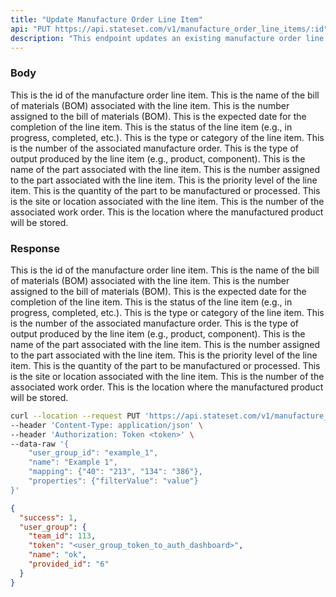 ```yaml
---
title: "Update Manufacture Order Line Item"
api: "PUT https://api.stateset.com/v1/manufacture_order_line_items/:id"
description: "This endpoint updates an existing manufacture order line item."
---
```


### Body

<ParamField body="id" type="string">
  This is the id of the manufacture order line item.
</ParamField>

<ParamField body="bom_name" type="string">
  This is the name of the bill of materials (BOM) associated with the line item.
</ParamField>

<ParamField body="bom_number" type="string">
  This is the number assigned to the bill of materials (BOM).
</ParamField>

<ParamField body="expected_date" type="date">
  This is the expected date for the completion of the line item.
</ParamField>

<ParamField body="line_status" type="string">
  This is the status of the line item (e.g., in progress, completed, etc.).
</ParamField>

<ParamField body="line_type" type="string">
  This is the type or category of the line item.
</ParamField>

<ParamField body="manufacture_order_number" type="string">
  This is the number of the associated manufacture order.
</ParamField>

<ParamField body="output_type" type="string">
  This is the type of output produced by the line item (e.g., product, component).
</ParamField>

<ParamField body="part_name" type="string">
  This is the name of the part associated with the line item.
</ParamField>

<ParamField body="part_number" type="string">
  This is the number assigned to the part associated with the line item.
</ParamField>

<ParamField body="priority" type="string">
  This is the priority level of the line item.
</ParamField>

<ParamField body="quantity" type="integer">
  This is the quantity of the part to be manufactured or processed.
</ParamField>

<ParamField body="site" type="string">
  This is the site or location associated with the line item.
</ParamField>

<ParamField body="work_order_number" type="string">
  This is the number of the associated work order.
</ParamField>

<ParamField body="yield_location" type="string">
  This is the location where the manufactured product will be stored.
</ParamField>


### Response

<ResponseField name="id" type="string">
  This is the id of the manufacture order line item.
</ResponseField>

<ResponseField name="bom_name" type="string">
  This is the name of the bill of materials (BOM) associated with the line item.
</ResponseField>

<ResponseField name="bom_number" type="string">
  This is the number assigned to the bill of materials (BOM).
</ResponseField>

<ResponseField name="expected_date" type="date">
  This is the expected date for the completion of the line item.
</ResponseField>

<ResponseField name="line_status" type="string">
  This is the status of the line item (e.g., in progress, completed, etc.).
</ResponseField>

<ResponseField name="line_type" type="string">
  This is the type or category of the line item.
</ResponseField>

<ResponseField name="manufacture_order_number" type="string">
  This is the number of the associated manufacture order.
</ResponseField>

<ResponseField name="output_type" type="string">
  This is the type of output produced by the line item (e.g., product, component).
</ResponseField>

<ResponseField name="part_name" type="string">
  This is the name of the part associated with the line item.
</ResponseField>

<ResponseField name="part_number" type="string">
  This is the number assigned to the part associated with the line item.
</ResponseField>

<ResponseField name="priority" type="string">
  This is the priority level of the line item.
</ResponseField>

<ResponseField name="quantity" type="integer">
  This is the quantity of the part to be manufactured or processed.
</ResponseField>

<ResponseField name="site" type="string">
  This is the site or location associated with the line item.
</ResponseField>

<ResponseField name="work_order_number" type="string">
  This is the number of the associated work order.
</ResponseField>

<ResponseField name="yield_location" type="string">
  This is the location where the manufactured product will be stored.
</ResponseField>

<RequestExample>

```bash cURL
curl --location --request PUT 'https://api.stateset.com/v1/manufacture_order_line_items/:id' \
--header 'Content-Type: application/json' \
--header 'Authorization: Token <token>' \
--data-raw '{
    "user_group_id": "example_1",
    "name": "Example 1",
    "mapping": {"40": "213", "134": "386"},
    "properties": {"filterValue": "value"}
}'
```

</RequestExample>

<ResponseExample>

```json Response
{
  "success": 1,
  "user_group": {
    "team_id": 113,
    "token": "<user_group_token_to_auth_dashboard>",
    "name": "ok",
    "provided_id": "6"
  }
}
```

</ResponseExample>
